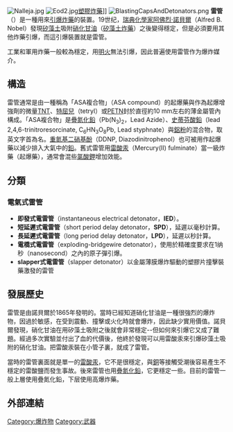 {{unreferenced|time=2010-10-19T02:13:35+00:00}}
[[File:Nalleja.jpg|thumb]]
[[File:Eod2.jpg|thumb]][[塑膠炸藥|塑膠炸藥]]]]
[[File:BlastingCapsAndDetonators.png|thumb]]
'''雷管'''（{{lang-en|Detonator}}）是一種用來[[爆轰|引爆]][[爆炸物|炸藥]]的裝置。19世纪，[[瑞典|瑞典]][[化学家|化學家]][[阿佛烈·諾貝爾|阿佛烈·諾貝爾]]（Alfred B. Nobel）發現[[矽藻土|矽藻土]]吸附[[硝化甘油|硝化甘油]]（[[矽藻土炸藥|矽藻土炸藥]]）之後變得穩定，但是必須要用其他炸藥引爆，而這引爆裝置就是雷管。

工業和軍用炸藥一般較為穩定，用[[焰|明火]]無法引爆，因此普遍使用雷管作为爆炸媒介。

== 構造 ==
雷管通常是由一種稱為「ASA複合物」（ASA compound）的起爆藥與作為起爆增強劑的微量[[TNT|TNT]]、[[特屈兒|特屈兒]]（tetryl）或[[PETN|PETN]]封於直徑約10 mm左右的薄金屬管內構成。「ASA複合物」是[[叠氮化铅|疊氮化鉛]]（Pb(N<sub>3</sub>)<sub>2</sub>，Lead Azide）、[[史蒂芬酸鉛|史蒂芬酸鉛]]（lead 2,4,6-trinitroresorcinate, C<sub>6</sub>HN<sub>3</sub>O<sub>8</sub>Pb, Lead styphnate）與[[鋁粉|鋁粉]]的混合物，取英文字首為名。[[重氮基二硝基酚|重氮基二硝基酚]]（DDNP, Diazodinitrophenol）也可被用作起爆藥以減少排入大氣中的[[鉛|鉛]]。舊式雷管用[[雷酸汞|雷酸汞]]（Mercury(II) fulminate）當一級炸藥（起爆藥），通常會混些[[氯酸钾|氯酸鉀]]增加效能。

== 分類 ==

=== 電氣式雷管 ===
*'''即發式電雷管'''（instantaneous electrical detonator，'''IED'''）。
*'''短延遲式電雷管'''（short period delay detonator，'''SPD'''），延遲以毫秒計算。
*'''長延遲式電雷管'''（long period delay detonator，'''LPD'''），延遲以秒計算。
*'''電橋式電雷管'''（exploding-bridgewire detonator），使用於精確度要求在1纳秒（nanosecond）之內的原子彈引爆。
*'''slapper式電雷管'''（slapper detonator）以金屬薄膜爆炸驅動的塑膠片撞擊裝藥激發的雷管

== 發展歷史 ==
雷管是由諾貝爾於1865年發明的。當時已經知道硝化甘油是一種很強烈的爆炸物，因過於敏感，在受到震動、撞擊或火化時就會爆炸，因此缺少實用價值。諾貝爾發現，硝化甘油在用矽藻土吸附之後就會非常穩定--但如何來引爆它又成了難題。經過多次實驗並付出了血的代價後，他終於發現可以用雷酸汞來引爆矽藻土吸附的硝化甘油。把雷酸汞裝在小管子裏，就成了雷管。

當時的雷管裏面就是單一的[[雷酸汞|雷酸汞]]，它不是很穩定，與[[銅|銅]]等接觸受潮後容易產生不穩定的雷酸鹽而發生事故。後來雷管也用[[叠氮化铅|疊氮化鉛]]，它更穩定一些。目前的雷管一般上層使用疊氮化鉛，下层使用高爆炸藥。

== 外部連結 ==

[[Category:爆炸物|Category:爆炸物]]
[[Category:武器|Category:武器]]